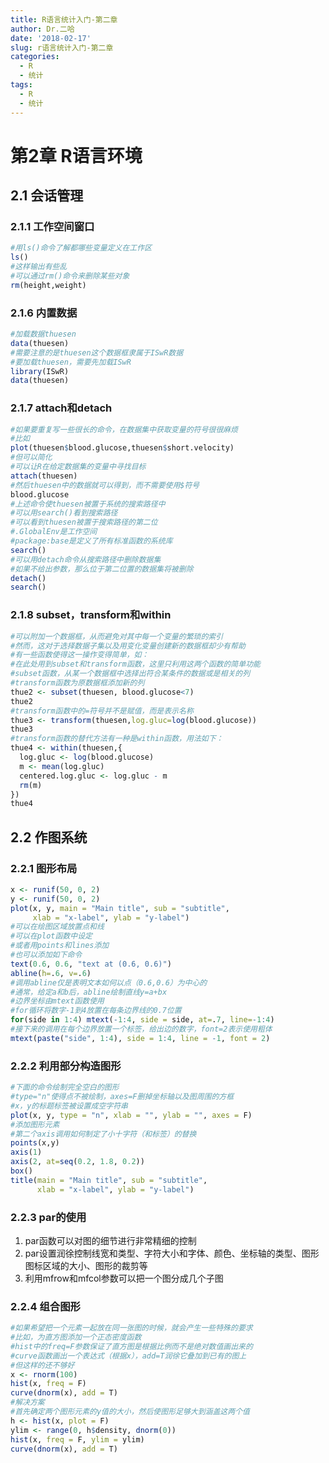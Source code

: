 ```yaml
---
title: R语言统计入门-第二章
author: Dr.二哈
date: '2018-02-17'
slug: r语言统计入门-第二章
categories:
  - R
  - 统计
tags:
  - R
  - 统计
---
```


# 第2章 R语言环境
## 2.1 会话管理
### 2.1.1 工作空间窗口
```R
#用ls()命令了解都哪些变量定义在工作区
ls()
#这样输出有些乱
#可以通过rm()命令来删除某些对象
rm(height,weight)
```
### 2.1.6 内置数据
```r
#加载数据thuesen
data(thuesen)
#需要注意的是thuesen这个数据框隶属于ISwR数据
#要加载thuesen，需要先加载ISwR
library(ISwR)
data(thuesen)
```
### 2.1.7 attach和detach
```r
#如果要重复写一些很长的命令，在数据集中获取变量的符号很很麻烦
#比如
plot(thuesen$blood.glucose,thuesen$short.velocity)
#但可以简化
#可以让R在给定数据集的变量中寻找目标
attach(thuesen)
#然后thuesen中的数据就可以得到，而不需要使用$符号
blood.glucose
#上述命令使thuesen被置于系统的搜索路径中
#可以用search()看到搜索路径
#可以看到thuesen被置于搜索路径的第二位
#.GlobalEnv是工作空间
#package:base是定义了所有标准函数的系统库
search()
#可以用detach命令从搜索路径中删除数据集
#如果不给出参数，那么位于第二位置的数据集将被删除
detach()
search()
```
### 2.1.8 subset，transform和within
```r
#可以附加一个数据框，从而避免对其中每一个变量的繁琐的索引
#然而，这对于选择数据子集以及用变化变量创建新的数据框却少有帮助
#有一些函数使得这一操作变得简单，如：
#在此处用到subset和transform函数，这里只利用这两个函数的简单功能
#subset函数，从某一个数据框中选择出符合某条件的数据或是相关的列
#transform函数为原数据框添加新的列
thue2 <- subset(thuesen, blood.glucose<7)
thue2
#transform函数中的=符号并不是赋值，而是表示名称
thue3 <- transform(thuesen,log.gluc=log(blood.glucose))
thue3
#transform函数的替代方法有一种是within函数，用法如下：
thue4 <- within(thuesen,{
  log.gluc <- log(blood.glucose)
  m <- mean(log.gluc)
  centered.log.gluc <- log.gluc - m
  rm(m)
})
thue4
```
## 2.2 作图系统
### 2.2.1 图形布局
```r
x <- runif(50, 0, 2)
y <- runif(50, 0, 2)
plot(x, y, main = "Main title", sub = "subtitle",
     xlab = "x-label", ylab = "y-label")
#可以在绘图区域放置点和线
#可以在plot函数中设定
#或者用points和lines添加
#也可以添加如下命令
text(0.6, 0.6, "text at (0.6, 0.6)")
abline(h=.6, v=.6)
#调用abline仅是表明文本如何以点（0.6,0.6）为中心的
#通常，给定a和b后，abline绘制直线y=a+bx
#边界坐标由mtext函数使用
#for循环将数字-1到4放置在每条边界线的0.7位置
for(side in 1:4) mtext(-1:4, side = side, at=.7, line=-1:4)
#接下来的调用在每个边界放置一个标签，给出边的数字，font=2表示使用粗体
mtext(paste("side", 1:4), side = 1:4, line = -1, font = 2)
```

### 2.2.2 利用部分构造图形
```r
#下面的命令绘制完全空白的图形
#type="n"使得点不被绘制，axes=F删掉坐标轴以及图周围的方框
#x，y的标题标签被设置成空字符串
plot(x, y, type = "n", xlab = "", ylab = "", axes = F)
#添加图形元素
#第二个axis调用如何制定了小十字符（和标签）的替换
points(x,y)
axis(1)
axis(2, at=seq(0.2, 1.8, 0.2))
box()
title(main = "Main title", sub = "subtitle",
      xlab = "x-label", ylab = "y-label")
```

### 2.2.3 par的使用
1. par函数可以对图的细节进行非常精细的控制
2. par设置润徐控制线宽和类型、字符大小和字体、颜色、坐标轴的类型、图形图标区域的大小、图形的裁剪等
3. 利用mfrow和mfcol参数可以把一个图分成几个子图

### 2.2.4 组合图形
```r
#如果希望把一个元素一起放在同一张图的时候，就会产生一些特殊的要求
#比如，为直方图添加一个正态密度函数
#hist中的freq=F参数保证了直方图是根据比例而不是绝对数值画出来的
#curve函数画出一个表达式（根据x），add=T润徐它叠加到已有的图上
#但这样的还不够好
x <- rnorm(100)
hist(x, freq = F)
curve(dnorm(x), add = T)
#解决方案
#首先确定两个图形元素的y值的大小，然后使图形足够大到涵盖这两个值
h <- hist(x, plot = F)
ylim <- range(0, h$density, dnorm(0))
hist(x, freq = F, ylim = ylim)
curve(dnorm(x), add = T)
```